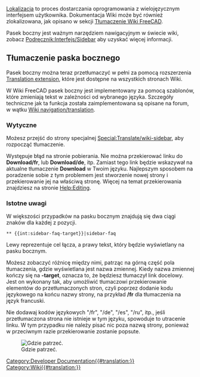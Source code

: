 <languages/>
[[Localisation/pl|Lokalizacja]] to proces dostarczania oprogramowania z wielojęzycznym interfejsem użytkownika.
Dokumentacja Wiki może być również zlokalizowana, jak opisano w sekcji [[Localisation/pl#Tłumaczenie dokumentacji Wiki dla FreeCAD|Tłumaczenie Wiki FreeCAD]].

Pasek boczny jest ważnym narzędziem nawigacyjnym w świecie wiki, zobacz [http://www.mediawiki.org/wiki/Manual:Interface/Sidebar Podręcznik:Interfejs/Sidebar] aby uzyskać więcej informacji.

<span id="Translate_the_sidebar"></span>
==Tłumaczenie paska bocznego==

Pasek boczny można teraz przetłumaczyć w pełni za pomocą rozszerzenia [http://www.mediawiki.org/wiki/Help:Extension:Translate Translation extension], które jest dostępne na wszystkich stronach Wiki.

W Wiki FreeCAD pasek boczny jest implementowany za pomocą szablonów, które zmieniają tekst w zależności od wybranego języka.
Szczegóły techniczne jak ta funkcja została zaimplementowana są opisane na forum, w wątku [http://forum.freecadweb.org/viewtopic.php?f=21&t=9687&start=10#p80441 Wiki navigation/translation].

<span id="Instructions"></span>
===Wytyczne===

Możesz przejść do strony specjalnej [[Special:Translate/wiki-sidebar]], aby rozpocząć tłumaczenie.

Występuje błąd na stronie pobierania. Nie można przekierować linku do '''Download/fr''', lub '''Download/de''', itp. Zamiast tego link będzie wskazywał na aktualne tłumaczenie '''Download''' w Twoim języku.
Najlepszym sposobem na poradzenie sobie z tym problemem jest stworzenie nowej strony i przekierowanie jej na właściwą stronę. Więcej na temat przekierowania znajdziesz na stronie [[Help:Editing]].

<span id="Important_notes"></span>
===Istotne uwagi===

W większości przypadków na pasku bocznym znajdują się dwa ciągi znaków dla każdej z pozycji.

 <nowiki>** {{int:sidebar-faq-target}}|sidebar-faq</nowiki>

Lewy reprezentuje cel łącza, a prawy tekst, który będzie wyświetlany na pasku bocznym.

Możesz zobaczyć różnicę między nimi, patrząc na górną część pola tłumaczenia, gdzie wyświetlana jest nazwa zmiennej.
Kiedy nazwa zmiennej kończy się na '''-target''', oznacza to, że będziesz tłumaczył link docelowy. Jest on wykonany tak, aby umożliwić tłumaczowi przekierowanie elementów do przetłumaczonych stron, czyli poprzez dodanie kodu językowego na końcu nazwy strony, na przykład '''/fr''' dla tłumaczenia na język francuski.

Nie dodawaj kodów językowych "/fr", "/de", "/es", "/ru", itp., jeśli przetłumaczona strona nie istnieje w tym języku, spowoduje to utracenie linku.
W tym przypadku nie należy pisać nic poza nazwą strony, ponieważ w przeciwnym razie przekierowanie zostanie popsute.

[[File:Translate-sidebar-instruction.png|left|Gdzie patrzeć.]]

[[Category:Developer Documentation{{#translation:}}]]
[[Category:Wiki{{#translation:}}]]
{{clear}}